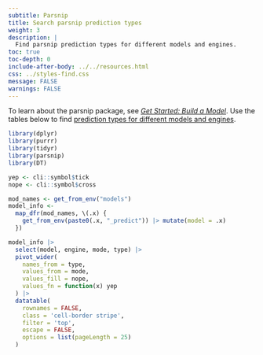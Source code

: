```yaml
---
subtitle: Parsnip
title: Search parsnip prediction types
weight: 3
description: | 
  Find parsnip prediction types for different models and engines.
toc: true
toc-depth: 0
include-after-body: ../../resources.html
css: ../styles-find.css
message: FALSE
warnings: FALSE
---
```


To learn about the parsnip package, see [*Get Started: Build a Model*](/start/models/). Use the tables below to find [prediction types for different models and engines](#models).

```r

library(dplyr)
library(purrr)
library(tidyr)
library(parsnip)
library(DT)

yep <- cli::symbol$tick
nope <- cli::symbol$cross

mod_names <- get_from_env("models")
model_info <-
  map_dfr(mod_names, \(.x) {
    get_from_env(paste0(.x, "_predict")) |> mutate(model = .x)
  })

model_info |>
  select(model, engine, mode, type) |>
  pivot_wider(
    names_from = type,
    values_from = mode,
    values_fill = nope,
    values_fn = function(x) yep
  ) |>
  datatable(
    rownames = FALSE,
    class = 'cell-border stripe',
    filter = 'top',
    escape = FALSE,
    options = list(pageLength = 25)
  )
```